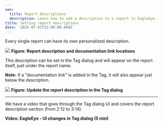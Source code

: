```yaml
---
seo:
  title: Report Descriptions
  description: Learn how to add a description to a report in EagleEye.
title: Setting report descriptions
date: '2025-07-01T22:00:00.000Z'
---
```


Every single report can have its own personalized description.

![](/EagleEye/Report-description.png)
**Figure: Report description and documentation link locations**

This description can be set in the Tag dialog and will appear on the report itself, just under the report name.

**Note:** If a "documentation link" is added in the Tag, it will also appear just below the description.

![](/EagleEye/reports-descriptions-in-tag.png)
**Figure: Update the report description in the Tag dialog**

---

We have a video that goes through the Tag dialog UI and covers the report description section (from 2:12 to 3:14).

<Youtube thumbnail="https://img.youtube.com/vi/72c08UKsGXQ/maxresdefault.jpg" externalVideoLink="https://www.youtube.com/embed/72c08UKsGXQ?start=132&end=194" size="large" />

**Video: EagleEye - UI changes in Tag dialog (5 min)**


